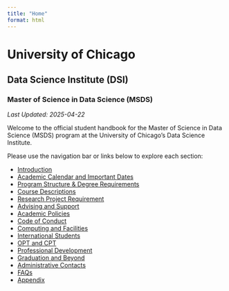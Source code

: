 ```yaml
---
title: "Home"
format: html
---
```


# University of Chicago  
## Data Science Institute (DSI)  
### Master of Science in Data Science (MSDS)  

_Last Updated: 2025-04-22_  

Welcome to the official student handbook for the Master of Science in Data Science (MSDS) program at the University of Chicago's Data Science Institute.

Please use the navigation bar or links below to explore each section:

- [Introduction](introduction.qmd)
- [Academic Calendar and Important Dates](calendar.qmd)
- [Program Structure & Degree Requirements](structure.qmd)
- [Course Descriptions](courses.qmd)
- [Research Project Requirement](research.qmd)
- [Advising and Support](support.qmd)
- [Academic Policies](policies.qmd)
- [Code of Conduct](conduct.qmd)
- [Computing and Facilities](computing.qmd)
- [International Students](international.qmd)
- [OPT and CPT](opt-cpt.qmd)
- [Professional Development](career.qmd)
- [Graduation and Beyond](graduation.qmd)
- [Administrative Contacts](contacts.qmd)
- [FAQs](faqs.qmd)
- [Appendix](appendix.qmd)

